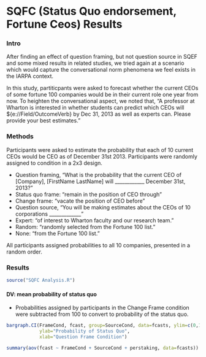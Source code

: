 SQFC (Status Quo endorsement, Fortune Ceos) Results
========================================================

### Intro
After finding an effect of question framing, but not question source in SQEF and some mixed results in related studies, we tried again at a scenario which would capture the conversational norm phenomena we feel exists in the IARPA context.

In this study, partiticpants were asked to forecast whether the current CEOs of some fortune 100 companies would be in their current role one year from now.  To heighten the conversational aspect, we noted that, "A professor at Wharton is interested in whether students can predict which CEOs will ${e://Field/OutcomeVerb} by Dec 31, 2013 as well as experts can.  Please provide your best estimates."

### Methods
Participants were asked to estimate the probability that each of 10 current CEOs would be CEO as of December 31st 2013. Participants were randomly assigned to condition in a 2x3 design.

* Question framing, "What is the probability that the current CEO of [Company], [FirstName LastName] will  ____________ December 31st, 2013? "
 * Status quo frame:  "remain in the position of CEO through"
 * Change frame: "vacate the position of CEO before"
* Question source, "You will be making estimates about the CEOs of 10 corporations _____________"
 * Expert: "of interest to Wharton faculty and our research team."
 * Random: "randomly selected from the Fortune 100 list."
 * None: "from the Fortune 100 list."
 
All participants assigned probabilities to all 10 companies, presented in a random order.

### Results
``` r
source("SQFC Analysis.R")
```

#### DV: mean probability of status quo
* Probabilities assigned by participants in the Change Frame condition were subtracted from 100 to convert to probability of the status quo.  

```r
bargraph.CI(FrameCond, fcast, group=SourceCond, data=fcasts, ylim=c(0,100), legend=TRUE,
            ylab="Probability of Status Quo",
            xlab="Question Frame Condition")

summary(aov(fcast ~ FrameCond + SourceCond + perstaking, data=fcasts))
```

